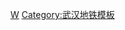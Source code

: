 {{asbox
|image=
|category=武汉轨道交通小作品
|subject=与[[:Category:武汉地铁|武汉地铁]]相关的
|name=Template:Whmetro-stub
}}<noinclude>
[[Category:鐵路小作品模板|W]]
[[Category:武汉地铁模板]]
</noinclude>